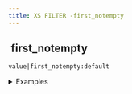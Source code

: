 ```yaml
---
title: XS FILTER -first_notempty
---
```


## <img src="../assets/docuBadge (11).png" alt="" data-size="line" /> first\_notempty <a href="#xsfirst_notempty" id="xsfirst_notempty"></a>

`value|first_notempty:default`

<details>

<summary>Examples</summary>

```javascript
""|first_notempty:"default"          // Returns "default"
"value"|first_notempty:"default"     // Returns "value"
```

</details>
